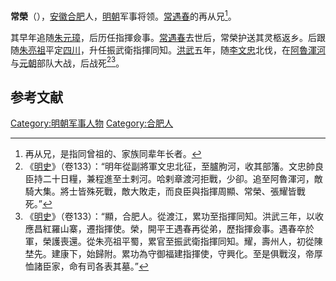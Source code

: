 '''常榮'''（{{bd|？||1372年}}），[[安徽|安徽]][[合肥|合肥]]人，[[明朝|明朝]]军事将领。[[常遇春|常遇春]]的再从兄<ref>再从兄，是指同曾祖的、家族同辈年长者。</ref>。

其早年追随[[朱元璋|朱元璋]]，后历任指揮僉事。[[常遇春|常遇春]]去世后，常榮护送其灵柩返乡。后跟随[[朱亮祖|朱亮祖]]平定[[四川|四川]]，升任振武衛指揮同知。[[洪武|洪武]]五年，随[[李文忠|李文忠]]北伐，在[[阿魯渾河|阿魯渾河]]与[[元朝|元朝]]部队大战，后战死<ref>《[[明史|明史]]》（卷133）：“明年從副將軍文忠北征，至臚朐河，收其部籓。文忠帥良臣持二十日糧，兼程進至土剌河。哈剌章渡河拒戰，少卻。追至阿魯渾河，敵騎大集。將士皆殊死戰，敵大敗走，而良臣與指揮周顯、常榮、張耀皆戰死。”</ref><ref>《[[明史|明史]]》（卷133）：“顯，合肥人。從渡江，累功至指揮同知。洪武三年，以收應昌紅羅山寨，遷指揮使。榮，開平王遇春再從弟，歷指揮僉事。遇春卒於軍，榮護喪還。從朱亮祖平蜀，累官至振武衛指揮同知。耀，壽州人，初從陳埜先。建康下，始歸附。累功為守御福建指揮使，守興化。至是俱戰沒，帝厚恤諸臣家，命有司各表其墓。”</ref>。

==参考文献==
{{wikisource|明史/卷133}}
<div class="references-small">
<references></references>
</div>

{{明朝人物小作品}}
[[Category:明朝军事人物|Category:明朝军事人物]]
[[Category:合肥人|Category:合肥人]]